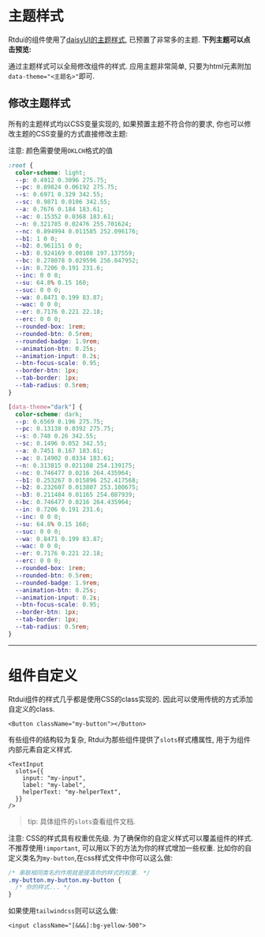 
# 主题样式

Rtdui的组件使用了[daisyUI的主题样式](https://daisyui.com/docs/themes/), 已预置了非常多的主题. **下列主题可以点击预览:**

<ThemeList />

通过主题样式可以全局修改组件的样式. 应用主题非常简单, 只要为html元素附加`data-theme="<主题名>"`即可.

## 修改主题样式

所有的主题样式均以CSS变量实现的, 如果预置主题不符合你的要求, 你也可以修改主题的CSS变量的方式直接修改主题:

注意: 颜色需要使用`OKLCH`格式的值

```css
:root {
  color-scheme: light;
  --p: 0.4912 0.3096 275.75;
  --pc: 0.89824 0.06192 275.75;
  --s: 0.6971 0.329 342.55;
  --sc: 0.9871 0.0106 342.55;
  --a: 0.7676 0.184 183.61;
  --ac: 0.15352 0.0368 183.61;
  --n: 0.321785 0.02476 255.701624;
  --nc: 0.894994 0.011585 252.096176;
  --b1: 1 0 0;
  --b2: 0.961151 0 0;
  --b3: 0.924169 0.00108 197.137559;
  --bc: 0.278078 0.029596 256.847952;
  --in: 0.7206 0.191 231.6;
  --inc: 0 0 0;
  --su: 64.8% 0.15 160;
  --suc: 0 0 0;
  --wa: 0.8471 0.199 83.87;
  --wac: 0 0 0;
  --er: 0.7176 0.221 22.18;
  --erc: 0 0 0;
  --rounded-box: 1rem;
  --rounded-btn: 0.5rem;
  --rounded-badge: 1.9rem;
  --animation-btn: 0.25s;
  --animation-input: 0.2s;
  --btn-focus-scale: 0.95;
  --border-btn: 1px;
  --tab-border: 1px;
  --tab-radius: 0.5rem;
}

[data-theme="dark"] {
  color-scheme: dark;
  --p: 0.6569 0.196 275.75;
  --pc: 0.13138 0.0392 275.75;
  --s: 0.748 0.26 342.55;
  --sc: 0.1496 0.052 342.55;
  --a: 0.7451 0.167 183.61;
  --ac: 0.14902 0.0334 183.61;
  --n: 0.313815 0.021108 254.139175;
  --nc: 0.746477 0.0216 264.435964;
  --b1: 0.253267 0.015896 252.417568;
  --b2: 0.232607 0.013807 253.100675;
  --b3: 0.211484 0.01165 254.087939;
  --bc: 0.746477 0.0216 264.435964;
  --in: 0.7206 0.191 231.6;
  --inc: 0 0 0;
  --su: 64.8% 0.15 160;
  --suc: 0 0 0;
  --wa: 0.8471 0.199 83.87;
  --wac: 0 0 0;
  --er: 0.7176 0.221 22.18;
  --erc: 0 0 0;
  --rounded-box: 1rem;
  --rounded-btn: 0.5rem;
  --rounded-badge: 1.9rem;
  --animation-btn: 0.25s;
  --animation-input: 0.2s;
  --btn-focus-scale: 0.95;
  --border-btn: 1px;
  --tab-border: 1px;
  --tab-radius: 0.5rem;
}
```

---

# 组件自定义

Rtdui组件的样式几乎都是使用CSS的class实现的. 因此可以使用传统的方式添加自定义的class.

```tsx
<Button className="my-button"></Button>
```

有些组件的结构较为复杂, Rtdui为那些组件提供了`slots`样式槽属性, 用于为组件内部元素自定义样式.

```tsx
<TextInput
  slots={{
    input: "my-input",
    label: "my-label",
    helperText: "my-helperText",
  }}
/>
```

> tip: 具体组件的`slots`查看组件文档.

注意: CSS的样式具有权重优先级. 为了确保你的自定义样式可以覆盖组件的样式. 不推荐使用`!important`, 可以用以下的方法为你的样式增加一些权重. 比如你的自定义类名为`my-button`,在css样式文件中你可以这么做:

```css
/* 串联相同类名的作用就是提高你的样式的权重. */
.my-button.my-button.my-button {
  /* 你的样式... */
}
```

如果使用`tailwindcss`则可以这么做:

```tsx
<input className="[&&&]:bg-yellow-500">
```
